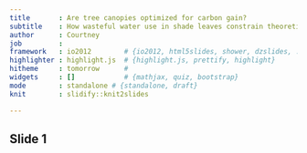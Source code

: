 ```yaml
---
title       : Are tree canopies optimized for carbon gain?
subtitle    : How wasteful water use in shade leaves constrain theoretical relationships of photosynthesis and resource distribution in Eucalyptus trees
author      : Courtney
job         : 
framework   : io2012        # {io2012, html5slides, shower, dzslides, ...}
highlighter : highlight.js  # {highlight.js, prettify, highlight}
hitheme     : tomorrow      # 
widgets     : []            # {mathjax, quiz, bootstrap}
mode        : standalone # {standalone, draft}
knit        : slidify::knit2slides

--- 
```

  
## Slide 1




